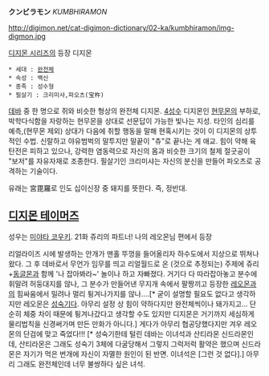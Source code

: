 '''クンビラモン''' ''KUMBHIRAMON''

http://digimon.net/cat-digimon-dictionary/02-ka/kumbhiramon/img-digmon.jpg

[[디지몬 시리즈]]의 등장 디지몬

 * 세대 : [[완전체]]
 * 속성 : 백신
 * 종족 : 성수형
 * 필살기 : 크리미샤,파오츠(宝杵)

[[데바]] 중 한 명으로 쥐와 비슷한 형상의 완전체 디지몬. [[4성수]] 디지몬인 [[현무몬]]의 부하로, 박학다식함을 자랑하는 현무몬을 상대로 선문답이 가능한 빛나는 지성. 타인의 심리를 예측,(현무몬 제외) 상대가 다음에 취할 행동을 말해 현혹시키는 것이 이 디지몬의 상투적인 수법. 신랄하고 야유범벅의 말투지만 말끝이 "츄"로 끝나는 게 애교. 힘이 약해 육탄전은 피하고 있으나, 강력한 염동력으로 자신의 몸과 비슷한 크기의 철제 절굿공이 "보저"를 자유자재로 조종한다. 필살기인 크리미샤는 자신의 분신을 만들어 파오츠로 공격하는 기술이다.

유래는 宮毘羅로 인도 십이신장 중 돼지를 뜻한다. 즉, 정반대.
== [[디지몬 테이머즈]] ==
성우는 [[미야타 코우키]].
21화 쥬리의 파트너! 나의 레오몬님 편에서 등장

리얼라이즈 시에 발생하는 안개가 맨홀 뚜껑을 들어올리자 하수도에서 지상으로 뛰쳐나왔다. 그 후 데바로서 무언가 임무를 띄고 리얼월드로 온 (것으로 추정되는) 주제에 쥬리+[[동글몬]]과 함께 '나 잡아봐라~' 놀이나 하고 자빠졌다. 거기다 다 따라잡아놓고 분수에 휘말려 허둥대지를 않나, 그 분수가 만들어낸 무지개 속에서 팔짱끼고 등장한 [[레오몬]]과의 힘싸움에서 밀려나 멀리 튕겨나가지를 않나….[* 굳이 설명할 필요도 없다고 생각하지만 레오몬은 [[성숙기]]다. 아무리 설정 상 힘이 약하다지만 완전체씩이나 돼가지고… 단순히 체중 차이 때문에 튕겨나갔다고 생각할 수도 있지만 디지몬은 거기까지 세심하게 물리법칙을 신경써가며 만든 만화가 아니다.] 게다가 아무리 협공당했다지만 겨우 레오몬의 단검에 맞고 죽었다!!!
[* 성숙기한테 털린 데바는 이녀석과 산티라몬 신드라몬인데, 산티라몬은 그래도 성숙기 3체에 다굴당해서 그렇지 그럭저럭 활약은 했으며 신드라몬은 자기가 먹은 번개에 자신이 자멸한 원인이 된 반면. 이녀석은 [그런 것 없다].]
아무리 그래도 완전체인데 너무 불쌍하다 싶은 녀석.
